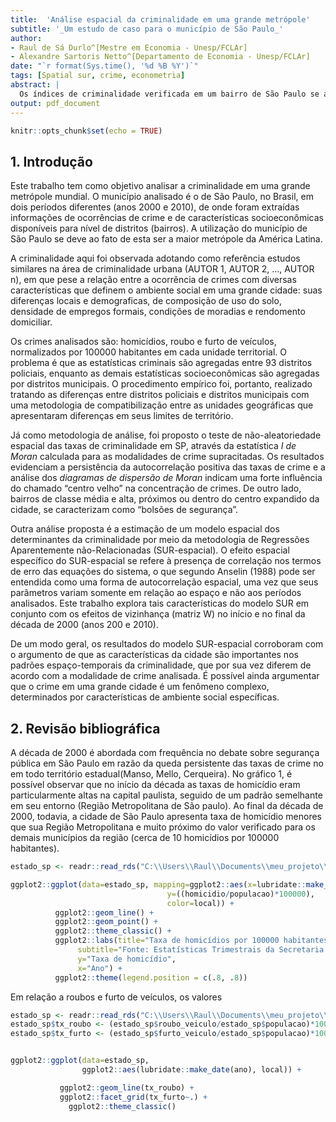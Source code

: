 ```yaml
---
title:  'Análise espacial da criminalidade em uma grande metrópole'
subtitle: '_Um estudo de caso para o município de São Paulo_'
author:
- Raul de Sá Durlo^[Mestre em Economia - Unesp/FCLAr]
- Alexandre Sartoris Netto^[Departamento de Economia - Unesp/FCLAr]
date: "`r format(Sys.time(), '%d %B %Y')`"
tags: [Spatial sur, crime, econometria]
abstract: |
  Os índices de criminalidade verificada em um bairro de São Paulo se associam aos mesmos índices verificados nos demais bairros? Existe variação sistemática na ocorrência de crimes entre os bairros de São Paulo? O tipo do uso do solo urbano, a composição de emprego, renda domiciliar e estrutura populacional afetam o crime nos bairros de São Paulo de que forma? Essas são as perguntas que nortearam o trabalho aqui desenvolvido.
output: pdf_document
---
```



```r
knitr::opts_chunk$set(echo = TRUE)
```

## 1. Introdução

Este trabalho tem como objetivo analisar a criminalidade em uma grande metrópole mundial. O município analisado é o de São Paulo, no Brasil, em dois períodos diferentes (anos 2000 e 2010), de onde foram extraídas informações de ocorrências de crime e de características socioeconômicas disponíveis para nível de distritos (bairros). A utilização do município de São Paulo se deve ao fato de esta ser a maior metrópole da América Latina.

A criminalidade aqui foi observada adotando como referência estudos similares na área de criminalidade urbana (AUTOR 1, AUTOR 2, ..., AUTOR n), em que pese a relação entre a ocorrência de crimes com diversas características que definem o ambiente social em uma grande cidade: suas diferenças locais e demograficas, de composição de uso do solo, densidade de empregos formais, condições de moradias e rendomento domiciliar.

Os crimes analisados são: homicídios, roubo e furto de veículos, normalizados por 100000 habitantes em cada unidade territorial. O problema é que as estatísticas criminais são agregadas entre 93 distritos policiais, enquanto as demais estatísticas socioeconômicas são agregadas por distritos municipais. O procedimento empírico foi, portanto, realizado tratando as diferenças entre distritos policiais e distritos municipais com uma metodologia de compatibilização entre as unidades geográficas que apresentaram diferenças em seus limites de território.

Já como metodologia de análise, foi proposto o teste de não-aleatoriedade espacial das taxas de criminalidade em SP, através da estatística	_I de Moran_ calculada para as modalidades de crime supracitadas. Os resultados evidenciam a persistência da autocorrelação positiva das taxas de crime e a análise dos _diagramas de dispersão de Moran_ indicam uma forte influência do chamado "centro velho" na concentração de crimes. De outro lado, bairros de classe média e alta, próximos ou dentro do centro expandido da cidade, se caracterizam como "bolsões de segurança". 
 
Outra análise proposta é a estimação de um modelo espacial dos determinantes da criminalidade por meio da metodologia de Regressões Aparentemente não-Relacionadas (SUR-espacial). O efeito espacial específico do SUR-espacial se refere à presença de correlação nos termos de erro das equações do sistema, o que segundo Anselin (1988) pode ser entendida como uma forma de autocorrelação espacial, uma vez que seus parâmetros variam somente em relação ao espaço e não aos períodos analisados. Este trabalho explora tais características do modelo SUR em conjunto com os efeitos de vizinhança (matriz W) no início e no final da década de 2000 (anos 200 e 2010).

De um modo geral, os resultados do modelo SUR-espacial corroboram com o argumento de que as características da cidade são importantes nos padrões espaço-temporais da criminalidade, que por sua vez diferem de acordo com a modalidade de crime analisada. É possível ainda argumentar que o crime em uma grande cidade é um fenômeno complexo, determinados por características de ambiente social específicas.

## 2. Revisão bibliográfica

A década de 2000 é abordada com frequência no debate sobre segurança pública em São Paulo em razão da queda persistente das taxas de crime no em todo território estadual(Manso, Mello, Cerqueira). No gráfico 1, é possível observar que no início da década as taxas de homicídio eram particularmente altas na capital paulista, seguido de um padrão semelhante em seu entorno (Região Metropolitana de São paulo). Ao final da década de 2000, todavia, a cidade de São Paulo apresenta taxa de homicídio menores que sua Região Metropolitana e muito próximo do valor verificado para os demais municípios da região (cerca de 10 homicídios por 100000 habitantes).

```r
estado_sp <- readr::read_rds("C:\\Users\\Raul\\Documents\\meu_projeto\\dados e scripts\\tabelas_output\\tab_compara_txcrime_estadoSP.rds")

ggplot2::ggplot(data=estado_sp, mapping=ggplot2::aes(x=lubridate::make_date(ano),
                                   y=((homicidio/populacao)*100000),
                                   color=local)) + 
          ggplot2::geom_line() +
          ggplot2::geom_point() +
          ggplot2::theme_classic() +
          ggplot2::labs(title="Taxa de homicídios por 100000 habitantes - Estado de São Paulo (2000 até 2010)",
               subtitle="Fonte: Estatísticas Trimestrais da Secretaria de Segurança Pública do Estado de São Paulo (SSP/SP)",
               y="Taxa de homicídio",
               x="Ano") +
          ggplot2::theme(legend.position = c(.8, .8))

```

Em relação a roubos e furto de veículos, os valores 

```r
estado_sp <- readr::read_rds("C:\\Users\\Raul\\Documents\\meu_projeto\\dados e scripts\\tabelas_output\\tab_compara_txcrime_estadoSP.rds")
estado_sp$tx_roubo <- (estado_sp$roubo_veiculo/estado_sp$populacao)*100000
estado_sp$tx_furto <- (estado_sp$furto_veiculo/estado_sp$populacao)*100000


ggplot2::ggplot(data=estado_sp,
                ggplot2::aes(lubridate::make_date(ano), local)) + 

           ggplot2::geom_line(tx_roubo) +
           ggplot2::facet_grid(tx_furto~.) +
             ggplot2::theme_classic()
         
```